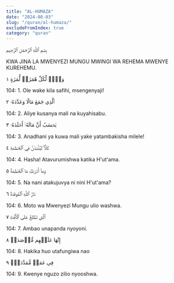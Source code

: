 ```yaml
---
title: "AL-HUMAZA"
date: "2024-08-03"
slug: "/quran/al-humaza/"
excludeFromIndex: true
category: "quran"
---
```


بِسۡمِ ٱللَّهِ ٱلرَّحۡمَٰنِ ٱلرَّحِيمِ 

KWA JINA LA MWENYEZI MUNGU MWINGI WA REHEMA MWENYE KUREHEMU.

وَيۡلٞ لِّكُلِّ هُمَزَةٖ لُّمَزَةٍ ١ 

104: 1. Ole wake kila safihi, msengenyaji! 

ٱلَّذِي جَمَعَ مَالٗا وَعَدَّدَهُۥ ٢ 

104: 2. Aliye kusanya mali na kuyahisabu. 

يَحۡسَبُ أَنَّ مَالَهُۥٓ أَخۡلَدَهُۥ ٣ 

104: 3. Anadhani ya kuwa mali yake yatambakisha milele! 

كَلَّاۖ لَيُنۢبَذَنَّ فِي ٱلۡحُطَمَةِ ٤ 

104: 4. Hasha! Atavurumishwa katika H'ut'ama. 

وَمَآ أَدۡرَىٰكَ مَا ٱلۡحُطَمَةُ ٥ 

104: 5. Na nani atakujuvya ni nini H'ut'ama? 

نَارُ ٱللَّهِ ٱلۡمُوقَدَةُ ٦ 

104: 6. Moto wa Mwenyezi Mungu ulio washwa. 

ٱلَّتِي تَطَّلِعُ عَلَى ٱلۡأَفۡ‍ِٔدَةِ ٧ 

104: 7. Ambao unapanda nyoyoni. 

إِنَّهَا عَلَيۡهِم مُّؤۡصَدَةٞ ٨ 

104: 8. Hakika huo utafungiwa nao 


فِي عَمَدٖ مُّمَدَّدَةِۢ ٩ 

104: 9. Kwenye nguzo zilio nyooshwa. 


